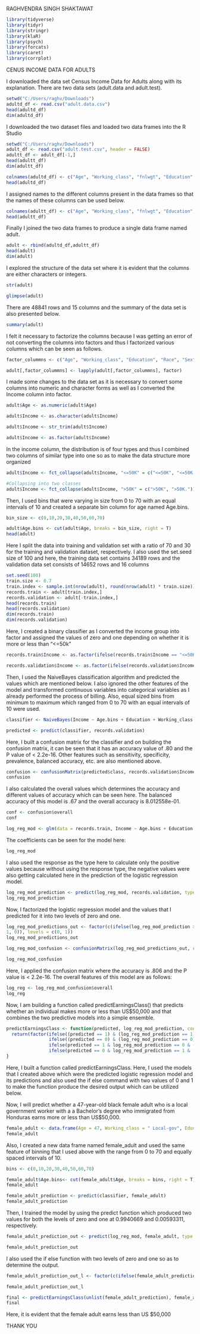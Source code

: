 RAGHVENDRA SINGH SHAKTAWAT


```r
library(tidyverse)
library(tidyr)
library(stringr)
library(klaR)
library(psych)
library(forcats)
library(caret)
library(corrplot)
```


CENUS INCOME DATA FOR ADULTS


I downloaded the data set Census Income Data for Adults along with its explanation. There are two data sets (adult.data and adult.test).

```r
setwd("C:/Users/raghv/Downloads")
adultd_df <- read.csv("adult.data.csv")
head(adultd_df)
dim(adultd_df)
```

I downloaded the two dataset files and loaded two data frames into the R Studio

```r
setwd("C:/Users/raghv/Downloads")
adult_df <- read.csv("adult.test.csv", header = FALSE)
adultt_df <- adult_df[-1,]
head(adultt_df)
dim(adultt_df)
```

```r
colnames(adultd_df) <- c("Age", "Working_class", "fnlwgt", "Education", "Education_number", "Marital_status","Occupation", "Relation", "Race", "Sex", "Capital_gain", "Capital_loss", "Hours.Per.Week", "Native_country", "Income")
head(adultd_df)
```

I assigned names to the different columns present in the data frames so that the names of these columns can be used below.

```r
colnames(adultt_df) <- c("Age", "Working_class", "fnlwgt", "Education", "Education_number", "Marital_status","Occupation", "Relation", "Race", "Sex", "Capital_gain", "Capital_loss", "Hours.Per.Week", "Native_country", "Income")
head(adultt_df)
```

Finally I joined the two data frames to produce a single data frame named adult.

```r
adult <- rbind(adultd_df,adultt_df)
head(adult)
dim(adult)
```


I explored the structure of the data set where it is evident that the columns are either characters or integers. 

```r
str(adult)
```

```r
glimpse(adult)
```

There are 48841 rows and 15 columns and the summary of the data set is also presented below. 

```r
summary(adult)
```

I felt it necessary to factorize the columns because I was getting an error of not converting the columns into factors and thus I factorized various columns which can be seen as follows.

```r
factor_colummns <- c("Age", "Working_class", "Education", "Race", "Sex", "Native_country", "Income")
```

```r
adult[,factor_colummns] <- lapply(adult[,factor_colummns], factor)
```

I made some changes to the data set as it is necessary to convert some columns into numeric and character forms as well as I converted the Income column into factor.

```r
adult$Age <- as.numeric(adult$Age)
```

```r
adult$Income <- as.character(adult$Income)
```

```r
adult$Income <- str_trim(adult$Income)
```

```r
adult$Income <- as.factor(adult$Income)
```

In the income column, the distribution is of four types and thus I combined two columns of similar type into one so as to make the data structure more organized

```r
adult$Income <- fct_collapse(adult$Income, "<=50K" = c("<=50K", "<=50K."))
```

```r
#Collapsing into two classes
adult$Income <- fct_collapse(adult$Income, ">50K" = c(">50K", ">50K."))
```

Then, I used bins that were varying in size from 0 to 70 with an equal intervals of 10 and created a separate bin column for age named Age.bins.

```r
bin_size <- c(0,10,20,30,40,50,60,70)
```

```r
adult$Age.bins <- cut(adult$Age, breaks = bin_size, right = T)
head(adult)
```


Here I split the data into training and validation set with a ratio of 70 and 30 for the training and validation dataset, respectively. I also used the set.seed size of 100 and here, the training data set contains 34189 rows and the validation data set consists of 14652 rows and 16 columns



```r
set.seed(100)
train.size <- 0.7
train.index <- sample.int(nrow(adult), round(nrow(adult) * train.size))
records.train <- adult[train.index,]
records.validation <- adult[-train.index,]
head(records.train)
head(records.validation)
dim(records.train)
dim(records.validation)
```




Here, I created a binary classifier as I converted the income group into factor and assigned the values of zero and one depending on whether it is more or less than “<=50k”

```r
records.train$Income <- as.factor(ifelse(records.train$Income == "<=50K", 0, 1))
```

```r
records.validation$Income <- as.factor(ifelse(records.validation$Income == "<=50K", 0, 1))
```

Then, I used the NaiveBayes classification algorithm and predicted the values which are mentioned below. I also ignored the other features of the model and transformed continuous variables into categorical variables as I already performed the process of billing. Also, equal sized bins from minimum to maximum which ranged from 0 to 70 with an equal intervals of 10 were used.

```r
classifier <- NaiveBayes(Income ~ Age.bins + Education + Working_class + Sex + Race + Native_country, data = records.train)
```

```r
predicted <- predict(classifier, records.validation)
```

Here, I built a confusion matrix for the classifier and on building the confusion matrix, it can be seen that it has an accuracy value of .80 and the P value of < 2.2e-16. Other features such as sensitivity, specificity, prevalence, balanced accuracy, etc. are also mentioned above. 

```r
confusion <- confusionMatrix(predicted$class, records.validation$Income)
confusion
```

I also calculated the overall values which determines the accuracy and different values of accuracy which can be seen here. The balanced accuracy of this model is .67 and the overall accuracy is 8.012558e-01.

```r
conf <- confusion$overall
conf
```

```r
log_reg_mod <- glm(data = records.train, Income ~ Age.bins + Education + Working_class + Sex + Race + Native_country, family = "binomial")
```

The coefficients can be seen for the model here:

```r
log_reg_mod
```

I also used the response as the type here to calculate only the positive values because without using the response type, the negative values were also getting calculated here in the prediction of the logistic regression model.

```r
log_reg_mod_prediction <- predict(log_reg_mod, records.validation, type = "response")
log_reg_mod_prediction
```


Now, I factorized the logistic regression model and the values that I predicted for it into two levels of zero and one.

```r
log_reg_mod_predictions_out <- factor(c(ifelse(log_reg_mod_prediction >= 0.5,
1, 0)), levels = c(0, 1))
log_reg_mod_predictions_out
``` 

```r
log_reg_mod_confusion <- confusionMatrix(log_reg_mod_predictions_out, records.validation$Income)
```

```r
log_reg_mod_confusion
```

Here, I applied the confusion matrix where the accuracy is .806 and the P value is < 2.2e-16. The overall features of this model are as follows:

```r
log_reg <- log_reg_mod_confusion$overall
log_reg
```


Now, I am building a function called predictEarningsClass() that predicts whether an individual makes more or less than US$50,000 and that combines the two predictive models into a simple ensemble. 

```r
predictEarningsClass <- function(predicted, log_reg_mod_prediction, conf = conf, log_reg = log_reg){
  return(factor(ifelse((predicted == 1) & (log_reg_mod_prediction == 1), 1,
                ifelse((predicted == 0) & (log_reg_mod_prediction == 0), 0,
                ifelse(predicted == 1 & log_reg_mod_prediction == 0 & (conf > log_reg), 1,
                ifelse(predicted == 0 & log_reg_mod_prediction == 1 & (conf < log_reg), 1, 0))))))
}
```

Here, I built a function called predictEarningsClass. Here, I used the models that I created above which were the predicted logistic regression model and its predictions and also used the if else command with two values of 0 and 1 to make the function produce the desired output which can be utilized below.


Now, I will predict whether a 47-year-old black female adult who is a local government worker with a a Bachelor's degree who immigrated from Honduras earns more or less than US$50,000.

```r
female_adult <- data.frame(Age = 47, Working_class = " Local-gov", Education = " Bachelors",  Race = " Black", Sex = " Female", Native_country = " Honduras", stringsAsFactors = TRUE)
female_adult
```

Also, I created a new data frame named female_adult and used the same feature of binning that I used above with the range from 0 to 70 and equally spaced intervals of 10.
```r
bins <- c(0,10,20,30,40,50,60,70)
```

```r
female_adult$Age.bins<- cut(female_adult$Age, breaks = bins, right = T)
female_adult
```

```r
female_adult_prediction <- predict(classifier, female_adult)
female_adult_prediction
```

Then, I trained the model by using the predict function which produced two values for both the levels of zero and one at 0.9940669 and 0.00593311, respectively. 

```r
female_adult_prediction_out <- predict(log_reg_mod, female_adult, type = "response")
```

```r
female_adult_prediction_out
```


I also used the if else function with two levels of zero and one so as to determine the output.

```r
female_adult_prediction_out_l <- factor(c(ifelse(female_adult_prediction_out  >= 0.5, 1, 0)), levels = c(0, 1))
```

```r
female_adult_prediction_out_l
```

```r
final <- predictEarningsClass(unlist(female_adult_prediction), female_adult_prediction_out_l, conf = conf, log_reg = log_reg)
final
```

Here, it is evident that the female adult earns less than US $50,000



THANK YOU
